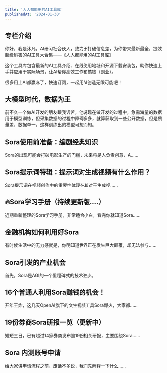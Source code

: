 ```yaml
---
title: '人人都能用的AI工具库'
publishedAt: '2024-01-30'
---
```


## 专栏介绍

你好，我是沐凡，AI研习社合伙人，致力于打破信息差，为你带来最新最全，提效超级厉害的AI工具大合集——《人人都能用的AI工具库》  
  
这个工具库包含最新的AI工具介绍、在线使用地址和开源下载安装包，助你快速上手并应用于实际场景，让AI帮你高效工作和搞钱（副业）。  
  
很多用上AI都赢麻了，快速订阅，一起用AI创造无限可能吧！

## 大模型时代，数据为王
前不久一个做AI开发的朋友跟我诉苦，他说现在做开发的过程中，急需海量的数据用于模型训练，但采集数据的过程中障碍多多，就算获取到一些公开数据，但是质量差，数据单一，这样训练出的模型可想而知。


## Sora使用前准备：编剧经典知识

Sora的出现可能会打破电影生产的门槛，未来将是人负责创意，A......

## Sora提示词特辑：提示词对生成视频有什么作用？

Sora提示词在视频创作中的重要性体现在其对于生成视......

## 🔥Sora学习手册（持续更新版….）

近期重新整理的Sora学习手册，非常适合小白，看完你就知道Sora......

## 金融机构如何利用好Sora

有时候生活中的无力感就是，你明知道世界正在发生巨大颠覆，却无法参与......

## Sora引发的产业机会

首先，Sora是AGI的一个里程碑式的技术进步。

## 16个普通人利用Sora赚钱的机会！

开年王炸，这几天OpenAI旗下的文生视频工具Sora爆火，大家都......

## 19份券商Sora研报一览（更新中）

短短三日，已有超过14家券商发布逾19份相关研报，主要围绕Sora......

## Sora 内测账号申请

给大家讲申请流程之前，废话不多说，我们先解释一下什么......


